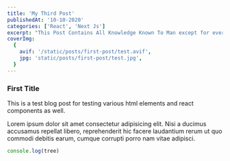 ```yaml
---
title: 'My Third Post'
publishedAt: '10-10-2020'
categories: ['React', 'Next Js']
excerpt: "This Post Contains All Knowledge Known To Man except for everything else that you would learn if you did study for more than one hour a day... actually this blog post doesn't include a lot of knowledge tbh. Anyway, enjoy."
coverImg:
  {
    avif: '/static/posts/first-post/test.avif',
    jpg: 'static/posts/first-post/test.jpg',
  }
---
```


### First Title

This is a test blog post for testing various html elements and react components as well.

Lorem ipsum dolor sit amet consectetur adipisicing elit. Nisi a ducimus accusamus repellat libero, reprehenderit hic facere laudantium rerum ut quo commodi debitis earum, cumque corrupti porro nam vitae adipisci.

```js
console.log(tree)
```
